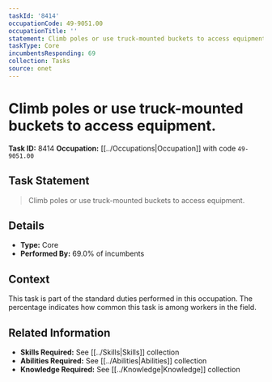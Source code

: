 ```yaml
---
taskId: '8414'
occupationCode: 49-9051.00
occupationTitle: ''
statement: Climb poles or use truck-mounted buckets to access equipment.
taskType: Core
incumbentsResponding: 69
collection: Tasks
source: onet
---
```

# Climb poles or use truck-mounted buckets to access equipment.

**Task ID:** 8414
**Occupation:** [[../Occupations|Occupation]] with code `49-9051.00`

## Task Statement

> Climb poles or use truck-mounted buckets to access equipment.

## Details

- **Type:** Core
- **Performed By:** 69.0% of incumbents

## Context

This task is part of the standard duties performed in this occupation. The percentage indicates how common this task is among workers in the field.

## Related Information

- **Skills Required:** See [[../Skills|Skills]] collection
- **Abilities Required:** See [[../Abilities|Abilities]] collection
- **Knowledge Required:** See [[../Knowledge|Knowledge]] collection
